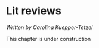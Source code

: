 
# Lit reviews

*Written by Carolina Kuepper-Tetzel*

::: {.callout-caution}
This chapter is under construction
:::
